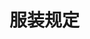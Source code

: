# 服装规定
<ScDailyConversation />
<br />
<Dialog>
# What are you wearing to the company year-end party?
#### Is there a [dress/n./2] [code/n./3]?
# Yes. HR sent out an email this morning. The dress code is semi-formal.
#### Should I wear a [tuxedo/n.]?
# No, that would be [overdressing/v./2]. A dark suit and a nice tie are enough.
#### What are you wearing?
# Most of my clothes are [business casual/n.]. I'm planning to rent a [cocktail dress/n.].
#### Why don't you just buy one?
# I only plan to wear it once.
#### I see. Have a nice weekend.
# You too. Bye.
</Dialog>
